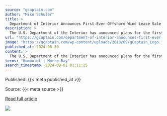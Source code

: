```yaml
---
source: "gcaptain.com"
author: "Mike Schuler"
title: >
  Department of Interior Announces First-Ever Offshore Wind Lease Sale in Oregon
description: >
  The U.S. Department of the Interior has announced plans for the first-ever offshore wind energy lease sale off the coast of Oregon. In October, the Bureau of Ocean Energy Management...
url: "https://gcaptain.com/department-of-interior-announces-first-ever-offshore-wind-lease-sale-in-oregon/"
image: "https://gcaptain.com/wp-content/uploads/2018/09/gCaptain_Logo.jpg"
published_at: 2024-08-30
content: >
  The U.S. Department of the Interior has announced plans for the first-ever offshore wind energy lease sale off the coast of Oregon.  In October, the Bureau of Ocean Energy Management (BOEM) will auct… [+2347 chars]
terms: "Humboldt | Morro Bay"
search_timestamp: 2024-09-01 01:11:25
---
```



Published: {{< meta published_at >}}


Source: {{< meta source >}}


[Read full article]({{< meta url >}}){target='_blank'}



![](`r rmarkdown::metadata$image[1]`)
